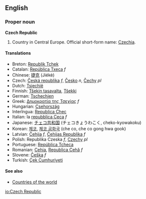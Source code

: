 ==English==
===Proper noun===
'''Czech Republic'''

#Country in Central Europe. Official short-form name: [[Czechia]].

====Translations====
*Breton: [[Republik Tchek]]
*Catalan: [[República Txeca]] ''f''
*Chinese: [[捷克]] (Jiékè)
*Czech: [[Česká republika]]  ''f'', [[Česko]] ''n'', [[Čechy]] ''pl''
*Dutch: [[Tsjechië]]
*Finnish: [[Tšekin tasavalta]], [[Tšekki]]
*German: [[Tschechien]]
*Greek: [[Δημοκρατία της Τσεχίας]] ''f''
*Hungarian: [[Csehország]]
*Interlngua: [[Republica Chec]]
*Italian: la [[repubblica Ceca]] ''f''
*Japanese: [[チェコ共和国]] (チェコきょうわこく, cheko-kyowakoku)
*Korean: [[체코]], [[체코 공화국]] (che co, che co gong hwa gook)
*Latvian: [[Čehija]] ''f'', [[Čehijas Republika]] ''f''
*Polish: Republika Czeska ''f'', [[Czechy]] ''pl''
*Portuguese: [[República Tcheca]]
*Romanian: [[Cehia]], [[Republica Cehă]] ''f''
*Slovene: [[Češka]] ''f''
*Turkish: [[Çek Cumhuriyeti]]

====See also====
*[[Countries of the world]]

[[io:Czech Republic]]